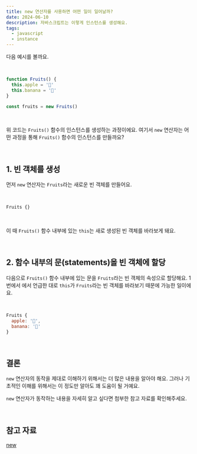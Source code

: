 ```yaml
---
title: new 연산자를 사용하면 어떤 일이 일어날까?
date: 2024-06-10
description: 자바스크립트는 이렇게 인스턴스를 생성해요.
tags:
  - javascript
  - instance
---
```


다음 예시를 볼까요.

<br />

```javascript
function Fruits() {
  this.apple = '🍎'
  this.banana = '🍌'
}

const fruits = new Fruits()
```

<br />

위 코드는 `Fruits()` 함수의 인스턴스를 생성하는 과정이에요. 여기서 `new` 연산자는 어떤 과정을 통해 `Fruits()` 함수의 인스턴스를 만들까요?

<br />

## 1. 빈 객체를 생성

먼저 `new` 연산자는 `Fruits`라는 새로운 빈 객체를 만들어요.

<br />

```javascript
Fruits {}
```

<br />

이 때 `Fruits()` 함수 내부에 있는 `this`는 새로 생성된 빈 객체를 바라보게 돼요.

<br />

## 2. 함수 내부의 문(statements)을 빈 객체에 할당

다음으로 `Fruits()` 함수 내부에 있는 문을 `Fruits`라는 빈 객체의 속성으로 할당해요. 1번에서 에서 언급한 대로 `this`가 `Fruits`라는 빈 객체를 바라보기 때문에 가능한 일이에요.

<br />

```javascript
Fruits {
  apple: '🍎',
  banana: '🍌'
}
```

<br />

## 결론

`new` 연산자의 동작을 제대로 이해하기 위해서는 더 많은 내용을 알아야 해요. 그러나 기초적인 이해를 위해서는 이 정도만 알아도 꽤 도움이 될 거예요.

`new` 연산자가 동작하는 내용을 자세히 알고 싶다면 첨부한 참고 자료를 확인해주세요.

<br />

## 참고 자료

[new](https://developer.mozilla.org/ko/docs/Web/JavaScript/Reference/Operators/new#설명)
